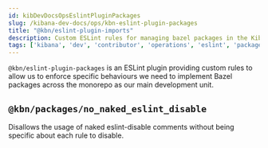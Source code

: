```yaml
---
id: kibDevDocsOpsEslintPluginPackages
slug: /kibana-dev-docs/ops/kbn-eslint-plugin-packages
title: "@kbn/eslint-plugin-imports"
description: Custom ESLint rules for managing bazel packages in the Kibana repository
tags: ['kibana', 'dev', 'contributor', 'operations', 'eslint', 'packages']
---
```


`@kbn/eslint-plugin-packages` is an ESLint plugin providing custom rules to allow us to enforce specific behaviours we need to implement Bazel packages across the monorepo as our main development unit.

## `@kbn/packages/no_naked_eslint_disable`

Disallows the usage of naked eslint-disable comments without being specific about each rule to disable.
